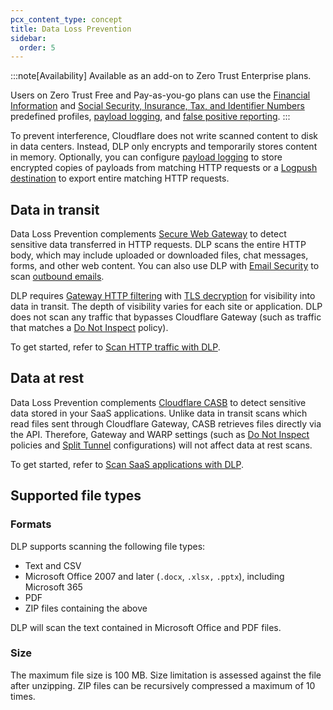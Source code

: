 ```yaml
---
pcx_content_type: concept
title: Data Loss Prevention
sidebar:
  order: 5
---
```



:::note[Availability]
Available as an add-on to Zero Trust Enterprise plans.

Users on Zero Trust Free and Pay-as-you-go plans can use the [Financial Information](/cloudflare-one/policies/data-loss-prevention/dlp-profiles/predefined-profiles/#financial-information) and [Social Security, Insurance, Tax, and Identifier Numbers](/cloudflare-one/policies/data-loss-prevention/dlp-profiles/predefined-profiles/#social-security-insurance-tax-and-identifier-numbers) predefined profiles, [payload logging](/cloudflare-one/policies/data-loss-prevention/dlp-policies/logging-options/#log-the-payload-of-matched-rules/), and [false positive reporting](/cloudflare-one/policies/data-loss-prevention/dlp-policies/#report-false-positives).
:::

<GlossaryDefinition term="Cloudflare Data Loss Prevention (DLP)" />

To prevent interference, Cloudflare does not write scanned content to disk in data centers. Instead, DLP only encrypts and temporarily stores content in memory. Optionally, you can configure [payload logging](/cloudflare-one/policies/data-loss-prevention/dlp-policies/logging-options/#log-the-payload-of-matched-rules) to store encrypted copies of payloads from matching HTTP requests or a [Logpush destination](/cloudflare-one/policies/data-loss-prevention/dlp-policies/logging-options/#send-http-requests-to-logpush-destination) to export entire matching HTTP requests.

## Data in transit

Data Loss Prevention complements [Secure Web Gateway](/cloudflare-one/policies/gateway/) to detect sensitive data transferred in HTTP requests. DLP scans the entire HTTP body, which may include uploaded or downloaded files, chat messages, forms, and other web content. You can also use DLP with [Email Security](/cloudflare-one/email-security/) to scan [outbound emails](/cloudflare-one/email-security/outbound-dlp/).

DLP requires [Gateway HTTP filtering](/cloudflare-one/policies/gateway/initial-setup/http/) with [TLS decryption](/cloudflare-one/policies/gateway/http-policies/tls-decryption/) for visibility into data in transit. The depth of visibility varies for each site or application. DLP does not scan any traffic that bypasses Cloudflare Gateway (such as traffic that matches a [Do Not Inspect](/cloudflare-one/policies/gateway/http-policies/#do-not-inspect) policy).

To get started, refer to [Scan HTTP traffic with DLP](/cloudflare-one/policies/data-loss-prevention/dlp-policies/).

## Data at rest

Data Loss Prevention complements [Cloudflare CASB](/cloudflare-one/applications/casb/) to detect sensitive data stored in your SaaS applications. Unlike data in transit scans which read files sent through Cloudflare Gateway, CASB retrieves files directly via the API. Therefore, Gateway and WARP settings (such as [Do Not Inspect](/cloudflare-one/policies/gateway/http-policies/#do-not-inspect) policies and [Split Tunnel](/cloudflare-one/connections/connect-devices/warp/configure-warp/route-traffic/split-tunnels/) configurations) will not affect data at rest scans.

To get started, refer to [Scan SaaS applications with DLP](/cloudflare-one/applications/casb/casb-dlp/).

## Supported file types

### Formats

DLP supports scanning the following file types:

- Text and CSV
- Microsoft Office 2007 and later (`.docx`, `.xlsx,` `.pptx`), including Microsoft 365
- PDF
- ZIP files containing the above

DLP will scan the text contained in Microsoft Office and PDF files.

### Size

The maximum file size is 100 MB. Size limitation is assessed against the file after unzipping. ZIP files can be recursively compressed a maximum of 10 times.
